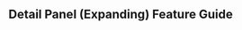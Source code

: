 
<Head>
  <title>
    Material React Table Docs - Detail Panel (Expanding) Feature Guide
  </title>
  <meta
    name="description"
    content="How to add expanding detail panels to each row in Material React Table"
  />
</Head>

## Detail Panel (Expanding) Feature Guide
